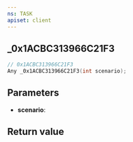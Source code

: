 ```yaml
---
ns: TASK
apiset: client
---
```

## _0x1ACBC313966C21F3

```c
// 0x1ACBC313966C21F3
Any _0x1ACBC313966C21F3(int scenario);
```


## Parameters
* **scenario**:

## Return value